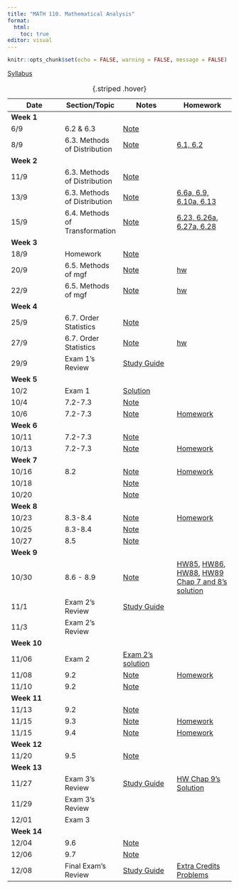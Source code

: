 ```yaml
---
title: "MATH 110. Mathematical Analysis"
format: 
  html:
    toc: true
editor: visual
---
```


```r
knitr::opts_chunk$set(echo = FALSE, warning = FALSE, message = FALSE)
```

[Syllabus](../syllabus.html)

| Date | Section/Topic | Notes | Homework |
|------------------|------------------|------------------|-------------------|
| **Week 1** |  |  |  |
| 6/9 | 6.2 & 6.3 | [Note](note231_1_annotated.pdf) |  |
| 8/9 | 6.3. Methods of Distribution | [Note](note231_2_annotated.pdf) | [6.1, 6.2](hw/hw231_section63.png) |
| **Week 2** |  |  |  |
| 11/9 | 6.3. Methods of Distribution | [Note](note231_3_annotated.pdf) |  |
| 13/9 | 6.3. Methods of Distribution | [Note](note231_4_annotated.pdf) | [6.6a, 6.9, 6.10a, 6.13](hw/hw231_section63.pdf) |
| 15/9 | 6.4. Methods of Transformation | [Note](note231_5_annotated.pdf) | [6.23, 6.26a, 6.27a, 6.28](hw/hw231_section64.pdf) |
| **Week 3** |  |  |  |
| 18/9 | Homework | [Note](note231_6_annotated.pdf) |  |
| 20/9 | 6.5. Methods of mgf | [Note](note231_7_annotated.pdf) | [hw](hw/hw231_section65.pdf) |
| 22/9 | 6.5. Methods of mgf | [Note](note231_8_annotated.pdf) | [hw](hw/hw231_section65_2.pdf) |
| **Week 4** |  |  |  |
| 25/9 | 6.7. Order Statistics | [Note](note231_9_annotated.pdf) |  |
| 27/9 | 6.7. Order Statistics | [Note](note231_10_annotated.pdf) | [hw](hw/hw231_section67.pdf) |
| 29/9 | Exam 1's Review | [Study Guide](exams/231_exam1_study_guide.html) |  |
| **Week 5** |  |  |  |
| 10/2 | Exam 1 | [Solution](exams/231_exam1_sol.pdf) |  |
| 10/4 | 7.2-7.3 | [Note](72_73.pdf) |  |
| 10/6 | 7.2-7.3 | [Note](72_73_2.pdf) | [Homework](hw/hw_section72_1.pdf) |
| **Week 6** |  |  |  |
| 10/11 | 7.2-7.3 | [Note](72_73_3.pdf) |  |
| 10/13 | 7.2-7.3 | [Note](72_73_4.pdf) | [Homework](hw/hw_section73.pdf) |
| **Week 7** |  |  |  |
| 10/16 | 8.2 | [Note](chap8_1.pdf) | [Homework](hw/hw_section82.pdf) |
| 10/18 |  | [Note](chap8_2.pdf) |  |
| 10/20 |  | [Note](chap8_3.pdf) |  |
| **Week 8** |  |  |  |
| 10/23 | 8.3-8.4 | [Note](chap8_5.pdf) | [Homework](hw/hw_section84.pdf) |
| 10/25 | 8.3-8.4 | [Note](chap8_5.pdf) |  |
| 10/27 | 8.5 | [Note](chap8_5.pdf) |  |
| **Week 9** |  |  |  |
| 10/30 | 8.6 - 8.9 | [Note](chap8_5.pdf) | [HW85](hw/hw_section85.pdf), [HW86](hw/hw_section86.pdf), [HW88](hw/hw_section88.pdf), [HW89](hw/hw_section89.pdf) <br> [Chap 7 and 8's solution](books/sol_chap7_chap8.pdf) |
| 11/1 | Exam 2's Review | [Study Guide](exams/exam2/231_exam2_practice1.html) |  |
| 11/3 | Exam 2's Review |  |  |
| **Week 10** |  |  |  |
| 11/06 | Exam 2 | [Exam 2's solution](exams/exam2/231_exam2_sol.pdf) |  |
| 11/08 | 9.2 | [Note](chap9.pdf) | [Homework](hw/hw_section92.pdf) |
| 11/10 | 9.2 | [Note](chap9.pdf) |  |
| **Week 11** |  |  |  |
| 11/13 | 9.2 | [Note](chap9.pdf) |  |
| 11/15 | 9.3 | [Note](chap9.pdf) | [Homework](hw/hw_section93.pdf) |
| 11/15 | 9.4 | [Note](chap9.pdf) | [Homework](hw/hw_section94.pdf) |
| **Week 12** |  |  |  |
| 11/20 | 9.5 | [Note](chap9.pdf) |  |
| **Week 13** |  |  |  |
| 11/27 | Exam 3's Review | [Study Guide](exams/exam3/231_exam3_study_guide.html) | [HW Chap 9's Solution](hw/chap9_solution.pdf) |
| 11/29 | Exam 3's Review |  |  |
| 12/01 | Exam 3 |  |  |
| **Week 14** |  |  |  |
| 12/04 | 9.6 | [Note](chap9.pdf) |  |
| 12/06 | 9.7 | [Note](chap9.pdf) |  |
| 12/08 | Final Exam's Review | [Study Guide](exams/final/231_final_exam_study_guide.html) | [Extra Credits Problems](exams/final/Chapter10.pdf) |

: {.striped .hover}
